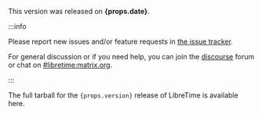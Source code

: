 
<p>
  This version was released on <strong>{props.date}</strong>.
</p>

:::info

Please report new issues and/or feature requests in [the issue tracker](https://github.com/libretime/libretime/issues).

For general discussion or if you need help, you can join the [discourse](https://discourse.libretime.org/) forum or chat on [#libretime:matrix.org](https://matrix.to/#/#libretime:matrix.org).

:::

<p>
  The full tarball for the <code>{props.version}</code> release of LibreTime is
  available <TarballLink version={props.version}>here</TarballLink>.
</p>
